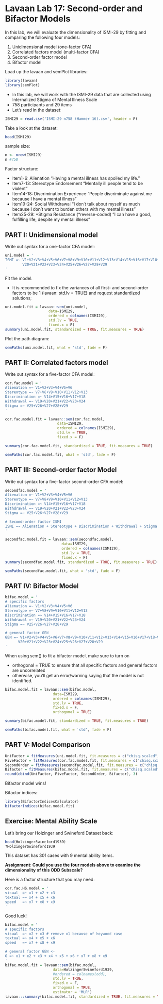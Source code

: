# Lavaan Lab 17: Second-order and Bifactor Models

In this lab, we will evaluate the dimensionality of ISMI-29 by fitting and comparing the following four models:

1. Unidimensional model (one-factor CFA)
2. Correlated factors model (multi-factor CFA)
3. Second-order factor model
4. Bifactor model 

Load up the lavaan and semPlot libraries:

```r
library(lavaan)
library(semPlot)
```

+ In this lab, we will work with the ISMI-29 data that are collected using Internalized Stigma of Mental Illness Scale 
+ 758 participants and 29 items
+ Let's read in the dataset:

```r
ISMI29 = read.csv('ISMI-29 n758 (Hammer 16).csv', header = F)
```

Take a look at the dataset:

```r
head(ISMI29)
```

sample size:
```r
n <- nrow(ISMI29)
n #758
```

Factor structure: 

+ Item1-6: Alienation  “Having a mental illness has spoiled my life.”
+ Item7-13: Stereotype Endorsement  “Mentally ill people tend to be violent”
+ Item14-18: Discrimination Experience   “People discriminate against me because I have a mental illness”
+ Item19-24: Social Withdrawal   “I don’t talk about myself as much because I don’t want to burden others with my mental illness”
+ Item25-29: \*Stigma Resistance  (*reverse-coded) “I can have a good, fulfilling life, despite my mental illness”    

<!------------------------------>
## PART I: Unidimensional model
<!------------------------------>

Write out syntax for a one-factor CFA model: 

```r
uni.model = '
ISMI =~ V1+V2+V3+V4+V5+V6+V7+V8+V9+V10+V11+V12+V13+V14+V15+V16+V17+V18+V19+
        V20+V21+V22+V23+V24+V25+V26+V27+V28+V29
'
```

Fit the model:

+ It is recommended to fix the variances of all first- and second-order factors to be 1 (lavaan: std.lv = TRUE) and request standardized solutions;

```r
uni.model.fit = lavaan::sem(uni.model, 
                    data=ISMI29, 
                    ordered = colnames(ISMI29), 
                    std.lv = TRUE, 
                    fixed.x = F)
summary(uni.model.fit, standardized = TRUE, fit.measures = TRUE)
```

Plot the path diagram:

```r
semPaths(uni.model.fit, what = 'std', fade = F)
```

<!------------------------------>
## PART II: Correlated factors model
<!------------------------------>

Write out syntax for a five-factor CFA model: 

```r
cor.fac.model = '
Alienation =~ V1+V2+V3+V4+V5+V6
Stereotype =~ V7+V8+V9+V10+V11+V12+V13
Discrimination =~ V14+V15+V16+V17+V18
Withdrawal =~ V19+V20+V21+V22+V23+V24
Stigma =~ V25+V26+V27+V28+V29
'
```

```r
cor.fac.model.fit = lavaan::sem(cor.fac.model, 
                        data=ISMI29, 
                        ordered = colnames(ISMI29), 
                        std.lv = TRUE, 
                        fixed.x = F)

summary(cor.fac.model.fit, standardized = TRUE, fit.measures = TRUE)
```

```r
semPaths(cor.fac.model.fit, what = 'std', fade = F)
```


<!------------------------------>
## PART III: Second-order factor Model
<!------------------------------>

Write out syntax for a five-factor second-order CFA model: 

```r
secondfac.model = '
Alienation =~ V1+V2+V3+V4+V5+V6
Stereotype =~ V7+V8+V9+V10+V11+V12+V13
Discrimination =~ V14+V15+V16+V17+V18
Withdrawal =~ V19+V20+V21+V22+V23+V24
Stigma =~ V25+V26+V27+V28+V29

# Second-order factor ISMI
ISMI =~ Alienation + Stereotype + Discrimination + Withdrawal + Stigma
'
```

```r
secondfac.model.fit = lavaan::sem(secondfac.model, 
                          data=ISMI29, 
                          ordered = colnames(ISMI29), 
                          std.lv = TRUE, 
                          fixed.x = F)
summary(secondfac.model.fit, standardized = TRUE, fit.measures = TRUE)
```

```r
semPaths(secondfac.model.fit, what = 'std', fade = F)
```

<!------------------------------>
## PART IV: Bifactor Model
<!------------------------------>

```r
bifac.model = '
# specific factors
Alienation =~ V1+V2+V3+V4+V5+V6
Stereotype =~ V7+V8+V9+V10+V11+V12+V13
Discrimination =~ V14+V15+V16+V17+V18
Withdrawal =~ V19+V20+V21+V22+V23+V24
Stigma =~ V25+V26+V27+V28+V29

# general factor GEN
GEN =~ V1+V2+V3+V4+V5+V6+V7+V8+V9+V10+V11+V12+V13+V14+V15+V16+V17+V18+V19+
      V20+V21+V22+V23+V24+V25+V26+V27+V28+V29
'
```

When using sem() to fit a bifactor model, make sure to turn on 

+ orthogonal = TRUE to ensure that all specific factors and general factors are uncorrelated
+ otherwise, you'll get an error/warning saying that the model is not identified.

```r
bifac.model.fit = lavaan::sem(bifac.model, 
                      data=ISMI29, 
                      ordered = colnames(ISMI29), 
                      std.lv = TRUE, 
                      fixed.x = F,
                      orthogonal = TRUE)
```

```r
summary(bifac.model.fit, standardized = TRUE, fit.measures = TRUE)
```

```r
semPaths(bifac.model.fit, what = 'std', fade = F)
```


<!------------------------------>
## PART V: Model Comparison 
<!------------------------------>

```r
UniFactor = fitMeasures(uni.model.fit, fit.measures = c("chisq.scaled", "df.scaled", "pvalue.scaled", "rmsea.scaled", "rmsea.ci.lower.scaled", "rmsea.ci.upper.scaled", "cfi.scaled", "tli.scaled", "srmr_bentler"))
FiveFactor = fitMeasures(cor.fac.model.fit, fit.measures = c("chisq.scaled", "df.scaled", "pvalue.scaled", "rmsea.scaled", "rmsea.ci.lower.scaled", "rmsea.ci.upper.scaled", "cfi.scaled", "tli.scaled", "srmr_bentler"))
SecondOrder = fitMeasures(secondfac.model.fit, fit.measures = c("chisq.scaled", "df.scaled", "pvalue.scaled", "rmsea.scaled", "rmsea.ci.lower.scaled", "rmsea.ci.upper.scaled", "cfi.scaled", "tli.scaled", "srmr_bentler"))
Bifactor = fitMeasures(bifac.model.fit, fit.measures = c("chisq.scaled", "df.scaled", "pvalue.scaled", "rmsea.scaled", "rmsea.ci.lower.scaled", "rmsea.ci.upper.scaled", "cfi.scaled", "tli.scaled", "srmr_bentler"))
round(cbind(UniFactor, FiveFactor, SecondOrder, Bifactor), 3)
```

Bifactor model wins!

Bifactor indices:

```r
library(BifactorIndicesCalculator)
bifactorIndices(bifac.model.fit)
```


<!------------------------------>
## Exercise: Mental Ability Scale
<!------------------------------>

Let's bring our Holzinger and Swineford Dataset back: 

```r
head(HolzingerSwineford1939)
?HolzingerSwineford1939
```

This dataset has 301 cases with 9 mental ability items.

**Assignment: Could you use the four models above to examine the dimensionality of this ODD Subscale?**

Here is a factor structure that you may need: 

```r
cor.fac.HS.model = '
visual  =~ x1 + x2 + x3
textual =~ x4 + x5 + x6
speed   =~ x7 + x8 + x9
'
```

Good luck!

```r
bifac.model = '
# specific factors
visual  =~ x2 + x3 # remove x1 because of heywood case
textual =~ x4 + x5 + x6
speed   =~ x7 + x8 + x9

# general factor GEN <- 
G =~ x1 + x2 + x3 + x4 + x5 + x6 + x7 + x8 + x9
'
bifac.model.fit = lavaan::sem(bifac.model, 
                      data=HolzingerSwineford1939, 
                      #ordered = colnames(odd), 
                      std.lv = TRUE, 
                      fixed.x = F,
                      orthogonal = TRUE,
                      estimator = 'MLR')
lavaan:::summary(bifac.model.fit, standardized = TRUE, fit.measures = TRUE)
```

